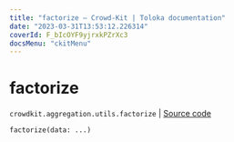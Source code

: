 ```yaml
---
title: "factorize — Crowd-Kit | Toloka documentation"
date: "2023-03-31T13:53:12.226314"
coverId: F_bIcOYF9yjrxkPZrXc3
docsMenu: "ckitMenu"
---
```


# factorize

`crowdkit.aggregation.utils.factorize` | [Source code](https://github.com/Toloka/crowd-kit/blob/v1.2.1/crowdkit/aggregation/utils.py#L68)

```python
factorize(data: ...)
```